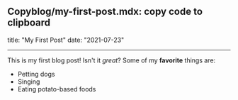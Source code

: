 ## Copyblog/my-first-post.mdx: copy code to clipboard

title: "My First Post"
date: "2021-07-23"

---

This is my first blog post! Isn't it _great_?
Some of my **favorite** things are:

- Petting dogs
- Singing
- Eating potato-based foods

